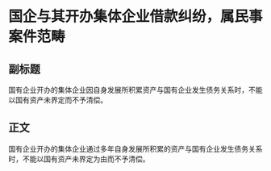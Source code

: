 # 国企与其开办集体企业借款纠纷，属民事案件范畴
## 副标题
国有企业开办的集体企业因自身发展所积累资产与国有企业发生债务关系时，不能以国有资产未界定而不予清偿。
## 正文
国有企业开办的集体企业通过多年自身发展所积累的资产与国有企业发生债务关系时，不能以国有资产未界定为由而不予清偿。